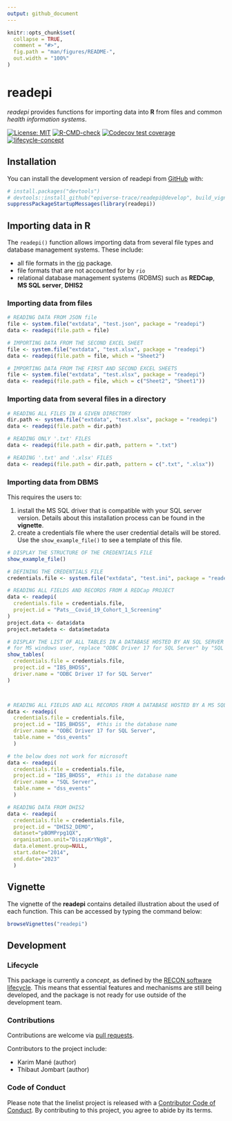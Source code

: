 ```yaml
---
output: github_document
---
```


<!-- README.md is generated from README.Rmd. Please edit that file -->

```r
knitr::opts_chunk$set(
  collapse = TRUE,
  comment = "#>",
  fig.path = "man/figures/README-",
  out.width = "100%"
)
```

# readepi

*readepi* provides functions for importing data into __R__ from files and
common _health information systems_.     


<!-- badges: start -->
[![License: MIT](https://img.shields.io/badge/License-MIT-yellow.svg)](https://opensource.org/licenses/MIT)
[![R-CMD-check](https://github.com/epiverse-trace/readepi/actions/workflows/R-CMD-check.yaml/badge.svg)](https://github.com/epiverse-trace/readepi/actions/workflows/R-CMD-check.yaml)
[![Codecov test coverage](https://codecov.io/gh/epiverse-trace/readepi/branch/main/graph/badge.svg)](https://app.codecov.io/gh/epiverse-trace/readepi?branch=main)
[![lifecycle-concept](https://raw.githubusercontent.com/reconverse/reconverse.github.io/master/images/badge-concept.svg)](https://www.reconverse.org/lifecycle.html#concept) 
<!-- badges: end -->


## Installation

You can install the development version of readepi from
[GitHub](https://github.com/) with:

```r
# install.packages("devtools")
# devtools::install_github("epiverse-trace/readepi@develop", build_vignettes = TRUE)
suppressPackageStartupMessages(library(readepi))
```

## Importing data in R
The `readepi()` function allows importing data from several file types and database management systems. These include:       

* all file formats in the [rio](https://cran.r-project.org/web/packages/rio/vignettes/rio.html) package.    
* file formats that are not accounted for by `rio`      
* relational database management systems (RDBMS) such as **REDCap**, **MS SQL server**, **DHIS2**       

### Importing data from files
```r
# READING DATA FROM JSON file
file <- system.file("extdata", "test.json", package = "readepi")
data <- readepi(file.path = file)

# IMPORTING DATA FROM THE SECOND EXCEL SHEET
file <- system.file("extdata", "test.xlsx", package = "readepi")
data <- readepi(file.path = file, which = "Sheet2") 

# IMPORTING DATA FROM THE FIRST AND SECOND EXCEL SHEETS
file <- system.file("extdata", "test.xlsx", package = "readepi")
data <- readepi(file.path = file, which = c("Sheet2", "Sheet1"))
```

### Importing data from several files in a directory
```r
# READING ALL FILES IN A GIVEN DIRECTORY
dir.path <- system.file("extdata", "test.xlsx", package = "readepi")
data <- readepi(file.path = dir.path)

# READING ONLY '.txt' FILES
data <- readepi(file.path = dir.path, pattern = ".txt")

# READING '.txt' and '.xlsx' FILES
data <- readepi(file.path = dir.path, pattern = c(".txt", ".xlsx"))
```

### Importing data from DBMS 
This requires the users to: 

1. install the MS SQL driver that is compatible with your SQL server version. Details about this installation process can be found in the **vignette**.    
2. create a credentials file where the user credential details will be stored. Use the `show_example_file()` to see a template of this file.     

```r
# DISPLAY THE STRUCTURE OF THE CREDENTIALS FILE
show_example_file()

# DEFINING THE CREDENTIALS FILE
credentials.file <- system.file("extdata", "test.ini", package = "readepi")

# READING ALL FIELDS AND RECORDS FROM A REDCap PROJECT
data <- readepi(
  credentials.file = credentials.file,
  project.id = "Pats__Covid_19_Cohort_1_Screening"
)
project.data <- data$data
project.metadeta <- data$metadata

# DISPLAY THE LIST OF ALL TABLES IN A DATABASE HOSTED BY AN SQL SERVER
# for MS windows user, replace "ODBC Driver 17 for SQL Server" by "SQL Server"
show_tables(
  credentials.file = credentials.file,
  project.id = "IBS_BHDSS",
  driver.name = "ODBC Driver 17 for SQL Server"
)



# READING ALL FIELDS AND ALL RECORDS FROM A DATABASE HOSTED BY A MS SQL SERVER
data <- readepi(
  credentials.file = credentials.file, 
  project.id = "IBS_BHDSS",  #this is the database name
  driver.name = "ODBC Driver 17 for SQL Server", 
  table.name = "dss_events"
  )

# the below does not work for microsoft 
data <- readepi(
  credentials.file = credentials.file, 
  project.id = "IBS_BHDSS",  #this is the database name
  driver.name = "SQL Server", 
  table.name = "dss_events"
  )

# READING DATA FROM DHIS2
data <- readepi(
  credentials.file = credentials.file, 
  project.id = "DHIS2_DEMO",
  dataset="pBOMPrpg1QX",
  organisation.unit="DiszpKrYNg8",
  data.element.group=NULL,
  start.date="2014",
  end.date="2023"
  )
```

## Vignette
The vignette of the **readepi** contains detailed illustration about the used of each function. This can be accessed by typing the command below:      
```r
browseVignettes("readepi")
```





## Development

### Lifecycle

This package is currently a *concept*, as defined by the [RECON software
lifecycle](https://www.reconverse.org/lifecycle.html). This means that essential
features and mechanisms are still being developed, and the package is not ready
for use outside of the development team.


### Contributions

Contributions are welcome via [pull requests](https://github.com/epiverse-trace/readepi/pulls).

Contributors to the project include:

* Karim Mané (author)
* Thibaut Jombart (author)

### Code of Conduct
Please note that the linelist project is released with a 
[Contributor Code of Conduct](https://contributor-covenant.org/version/2/0/CODE_OF_CONDUCT.html).
By contributing to this project, you agree to abide by its terms.
